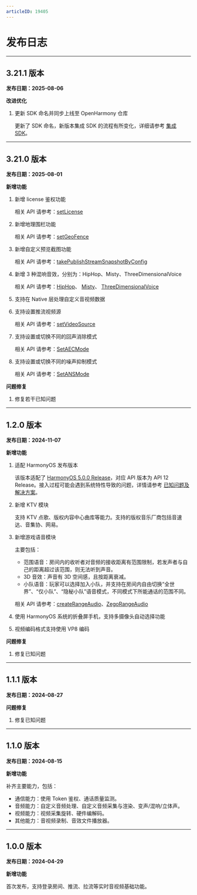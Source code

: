 ```yaml
---
articleID: 19405
---
```




# 发布日志

- - -

## 3.21.1 版本 <a id="3.21.1"></a>

**发布日期：2025-08-06**

**改进优化**

1. 更新 SDK 命名并同步上线至 OpenHarmony 仓库

      更新了 SDK 命名，新版本集成 SDK 的流程有所变化，详细请参考 [集成 SDK](./../quick-start/integrating-sdk.mdx)。

---

## 3.21.0 版本 <a id="3.21.0"></a>

**发布日期：2025-08-01**

**新增功能** 


1. 新增 license 鉴权功能 

    相关 API 请参考：[setLicense](https://doc-zh.zego.im/unique-api/express-video-sdk/zh/ets_ohos/classes/_zegoexpressengine_.zegoexpressengine.html#setlicense)

2. 新增地理围栏功能 

    相关 API 请参考：[setGeoFence](https://doc-zh.zego.im/unique-api/express-video-sdk/zh/ets_ohos/classes/_zegoexpressengine_.zegoexpressengine.html#setgeofence)

3. 新增自定义预览截图功能 

    相关 API 请参考：[takePublishStreamSnapshotByConfig](https://doc-zh.zego.im/unique-api/express-video-sdk/zh/ets_ohos/classes/_zegoexpressengine_.zegoexpressengine.html#takepublishstreamsnapshotbyconfig)


4. 新增 3 种混响音效，分别为：HipHop、Misty、ThreeDimensionalVoice

    相关 API 请参考：[HipHop](https://doc-zh.zego.im/unique-api/express-video-sdk/zh/ets_ohos/enums/_zegoexpressdefines_.zegoreverbpreset.html#hiphop)、 [Misty](https://doc-zh.zego.im/unique-api/express-video-sdk/zh/ets_ohos/enums/_zegoexpressdefines_.zegoreverbpreset.html#misty)、 [ThreeDimensionalVoice](https://doc-zh.zego.im/unique-api/express-video-sdk/zh/ets_ohos/enums/_zegoexpressdefines_.zegoreverbpreset.html#threedimensionalvoice)

5. 支持在 Native 层处理自定义音视频数据

6. 支持设置推流视频源 

    相关 API 请参考：[setVideoSource](https://doc-zh.zego.im/unique-api/express-video-sdk/zh/ets_ohos/classes/_zegoexpressengine_.zegoexpressengine.html#setvideosource)

7. 支持设置或切换不同的回声消除模式

    相关 API 请参考：[SetAECMode](https://doc-zh.zego.im/unique-api/express-video-sdk/zh/ets_ohos/classes/_zegoexpressengine_.zegoexpressengine.html#setaecmode)

8. 支持设置或切换不同的噪声抑制模式

    相关 API 请参考：[SetANSMode](https://doc-zh.zego.im/unique-api/express-video-sdk/zh/ets_ohos/classes/_zegoexpressengine_.zegoexpressengine.html#setansmode)


**问题修复**

1. 修复若干已知问题

---

## 1.2.0 版本 <a id="1.2.0"></a>

**发布日期：2024-11-07**

**新增功能**

1. 适配 HarmonyOS 发布版本

    该版本适配了 [HarmonyOS 5.0.0 Release](https://developer.huawei.com/consumer/cn/doc/harmonyos-releases-V5/overview-V5)，对应 API 版本为 API 12 Release。接入过程可能会遇到系统特性导致的问题，详情请参考 [已知问题及解决方案](!known_issues_and_solutions)。


2. 新增 KTV 模块

    支持 KTV 点歌、版权内容中心曲库等能力。支持的版权音乐厂商包括音速达、音集协、网易。

3. 新增游戏语音模块

    主要包括：
    - 范围语音：房间内的收听者对音频的接收距离有范围限制，若发声者与自己的距离超过该范围，则无法听到声音。
    - 3D 音效：声音有 3D 空间感，且按距离衰减。
    - 小队语音：玩家可以选择加入小队，并支持在房间内自由切换“全世界”、“仅小队”、“隐秘小队”语音模式，不同模式下所能通话的范围不同。

    相关 API 请参考：[createRangeAudio](https://doc-zh.zego.im/unique-api/express-video-sdk/zh/ets_ohos/classes/_zegoexpressengine_.zegoexpressengine.html#createrangeaudio)、[ZegoRangeAudio](https://doc-zh.zego.im/unique-api/express-video-sdk/zh/ets_ohos/classes/_zegoexpressdefines_.zegorangeaudio.html)


4. 使用 HarmonyOS 系统的折叠屏手机，支持多摄像头自动选择功能

5. 视频编码格式支持使用 VP8 编码

**问题修复**

1. 修复已知问题

---
## 1.1.1 版本 <a id="1.1.1"></a>

**发布日期：2024-08-27**

**问题修复**

1. 修复已知问题

---
## 1.1.0 版本 <a id="1.1.0"></a>

**发布日期：2024-08-15**

**新增功能**

补齐主要能力，包括：
- 通信能力：使用 Token 鉴权、通话质量监测。
- 音频能力：自定义音频处理、自定义音频采集与渲染、变声/混响/立体声。
- 视频能力：视频采集旋转、硬件编解码。
- 其他能力：音视频录制、音效文件播放器。

---
## 1.0.0 版本 <a id="1.0.0"></a>

**发布日期：2024-04-29**

**新增功能**

首次发布，支持登录房间、推流、拉流等实时音视频基础功能。




